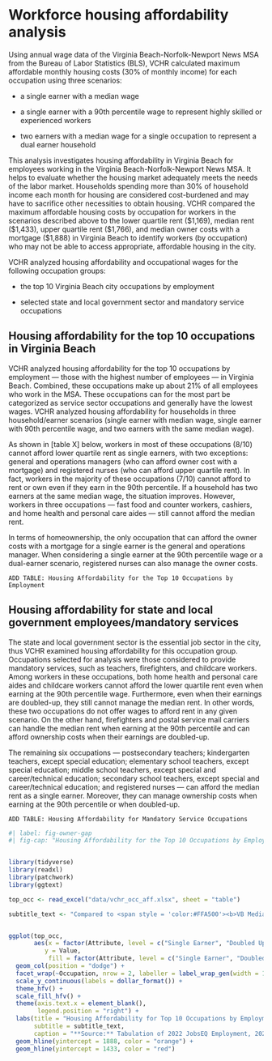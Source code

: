 # Workforce housing affordability analysis {#sec-a2}

Using annual wage data of the Virginia Beach-Norfolk-Newport News MSA from the Bureau of Labor Statistics (BLS), VCHR calculated maximum affordable monthly housing costs (30% of monthly income) for each occupation using three scenarios: 

-   a single earner with a median wage

-   a single earner with a 90th percentile wage to represent highly skilled or experienced workers 

-   two earners with a median wage for a single occupation to represent a dual earner household

This analysis investigates housing affordability in Virginia Beach for employees working in the Virginia Beach-Norfolk-Newport News MSA. It helps to evaluate whether the housing market adequately meets the needs of the labor market. Households spending more than 30% of household income each month for housing are considered cost-burdened and may have to sacrifice other necessities to obtain housing. VCHR compared the maximum affordable housing costs by occupation for workers in the scenarios described above to the lower quartile rent (\$1,169), median rent (\$1,433), upper quartile rent (\$1,766), and median owner costs with a mortgage (\$1,888) in Virginia Beach to identify workers (by occupation) who may not be able to access appropriate, affordable housing in the city.

VCHR analyzed housing affordability and occupational wages for the following occupation groups: 

-   the top 10 Virginia Beach city occupations by employment 

-   selected state and local government sector and mandatory service occupations 

## Housing affordability for the top 10 occupations in Virginia Beach

VCHR analyzed housing affordability for the top 10 occupations by employment --- those with the highest number of employees --- in Virginia Beach. Combined, these occupations make up about 21% of all employees who work in the MSA. These occupations can for the most part be categorized as service sector occupations and generally have the lowest wages. VCHR analyzed housing affordability for households in three household/earner scenarios (single earner with median wage, single earner with 90th percentile wage, and two earners with the same median wage).

As shown in \[table X\] below, workers in most of these occupations (8/10) cannot afford lower quartile rent as single earners, with two exceptions: general and operations managers (who can afford owner cost with a mortgage) and registered nurses (who can afford upper quartile rent). In fact, workers in the majority of these occupations (7/10) cannot afford to rent or own even if they earn in the 90th percentile. If a household has two earners at the same median wage, the situation improves. However, workers in three occupations --- fast food and counter workers, cashiers, and home health and personal care aides --- still cannot afford the median rent.

In terms of homeownership, the only occupation that can afford the owner costs with a mortgage for a single earner is the general and operations manager. When considering a single earner at the 90th percentile wage or a dual-earner scenario, registered nurses can also manage the owner costs.

`ADD TABLE: Housing Affordability for the Top 10 Occupations by Employment`

## Housing affordability for state and local government employees/mandatory services

The state and local government sector is the essential job sector in the city, thus VCHR examined housing affordability for this occupation group. Occupations selected for analysis were those considered to provide mandatory services, such as teachers, firefighters, and childcare workers. Among workers in these occupations, both home health and personal care aides and childcare workers cannot afford the lower quartile rent even when earning at the 90th percentile wage. Furthermore, even when their earnings are doubled-up, they still cannot manage the median rent. In other words, these two occupations do not offer wages to afford rent in any given scenario. On the other hand, firefighters and postal service mail carriers can handle the median rent when earning at the 90th percentile and can afford ownership costs when their earnings are doubled-up.

The remaining six occupations --- postsecondary teachers; kindergarten teachers, except special education; elementary school teachers, except special education; middle school teachers, except special and career/technical education; secondary school teachers, except special and career/technical education; and registered nurses --- can afford the median rent as a single earner. Moreover, they can manage ownership costs when earning at the 90th percentile or when doubled-up.

`ADD TABLE: Housing Affordability for Mandatory Service Occupations`


```r
#| label: fig-owner-gap
#| fig-cap: "Housing Affordability for the Top 10 Occupations by Employment in MSA"


library(tidyverse)
library(readxl)
library(patchwork)
library(ggtext)

top_occ <- read_excel("data/vchr_occ_aff.xlsx", sheet = "table")

subtitle_text <- "Compared to <span style = 'color:#FFA500'><b>VB Median Owner Cost: $1,888 </b></span> and <span style = 'color:#FF0000'><b>VB Median Gross Rent: $1,433</span>"


ggplot(top_occ,
       aes(x = factor(Attribute, level = c("Single Earner", "Doubled Up", "Max Affordable Housing Cost")),
          y = Value,
           fill = factor(Attribute, level = c("Single Earner", "Doubled Up", "Max Affordable Housing Cost")))) +
  geom_col(position = "dodge") +
  facet_wrap(~Occupation, nrow = 2, labeller = label_wrap_gen(width = 15)) +
  scale_y_continuous(labels = dollar_format()) +
  theme_hfv() +
  scale_fill_hfv() +
  theme(axis.text.x = element_blank(),
        legend.position = "right") +
  labs(title = "Housing Affordability for Top 10 Occupations by Employment in MSA",
       subtitle = subtitle_text,
       caption = "**Source:** Tabulation of 2022 JobsEQ Employment, 2021 ACS 5-Year Estimates.") +
  geom_hline(yintercept = 1888, color = "orange") +
  geom_hline(yintercept = 1433, color = "red")


```
